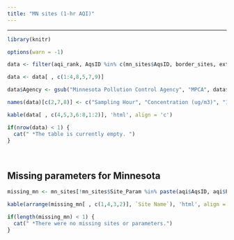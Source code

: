 ---
title: "MN sites (1-hr AQI)"
---

<script type="text/JavaScript">
  setTimeout(function() { window.location=window.location;}, 350000);
</script>


<hr> 

```{r kable2, message=F, echo=F, results='asis', warning=F}
library(knitr)

options(warn = -1)

data <- filter(aqi_rank, AqsID %in% c(mn_sites$AqsID, border_sites, extra_sites))

data <- data[ , c(1:4,8,5,7,9)]

data$Agency <- gsub("Minnesota Pollution Control Agency", "MPCA", data$Agency)

names(data)[c(2,7,8)] <- c("Sampling Hour", "Concentration (ug/m3)", "1-hr AQI")

kable(data[ , c(4,5,3,6:8,1:2)], 'html', align = 'c')

if(nrow(data) < 1) {
  cat(" *The table is currently empty. ")
} 
```
<br>

<div class = "gray">
## Missing parameters for Minnesota
```{r miss_MN, message=F, echo=F, results='asis', warning=F}


missing_mn <- mn_sites[!mn_sites$Site_Param %in% paste(aqi$AqsID, aqi$Parameter, sep="_"), ]

kable(arrange(missing_mn[ , c(1,4,3,2)], `Site Name`), 'html', align = 'c')

if(length(missing_mn) < 1) {
  cat(" *There were no missing sites or parameters.")
} 
```
</div>

